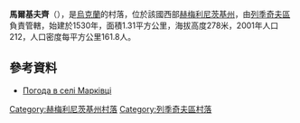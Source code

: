 {{coord|49|25|13|N|27|30|52|E|scale:100000|display=title}}

'''馬爾基夫齊'''（{{lang-uk|Марківці}}），是[[烏克蘭|烏克蘭]]的村落，位於該國西部[[赫梅利尼茨基州|赫梅利尼茨基州]]，由[[列季奇夫區|列季奇夫區]]負責管轄，始建於1530年，面積1.31平方公里，海拔高度278米，2001年人口212，人口密度每平方公里161.8人。

==參考資料==
* [http://weather.in.ua/ua/hmel'nickaja/15116 Погода в селі Марківці]

{{DEFAULTSORT:Марківці}}
[[Category:赫梅利尼茨基州村落|Category:赫梅利尼茨基州村落]]
[[Category:列季奇夫區村落|Category:列季奇夫區村落]]


{{Khmelnytskyi-geo-stub}}